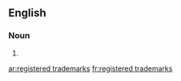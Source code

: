 ==English==

===Noun===
{{head|en|head=[[registered]] [[trademark]]s}}

# {{plural of|registered trademark}}

[[ar:registered trademarks]]
[[fr:registered trademarks]]